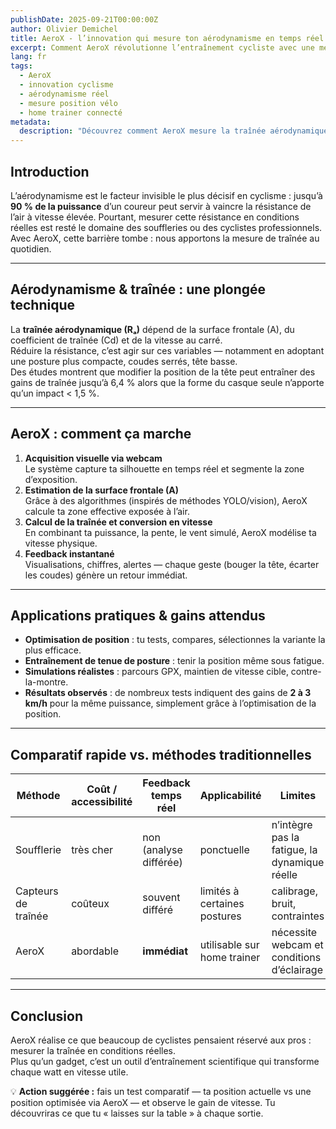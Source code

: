 ```yaml
---
publishDate: 2025-09-21T00:00:00Z
author: Olivier Demichel
title: AeroX - l’innovation qui mesure ton aérodynamisme en temps réel
excerpt: Comment AeroX révolutionne l’entraînement cycliste avec une mesure de la traînée, un feedback instantané et une optimisation de ta position aéro — sans matériel compliqué.
lang: fr
tags:
  - AeroX
  - innovation cyclisme
  - aérodynamisme réel
  - mesure position vélo
  - home trainer connecté
metadata:
  description: "Découvrez comment AeroX mesure la traînée aérodynamique en temps réel à l’aide de ta webcam, et comment cette innovation te permet d’optimiser ta position pour gagner 2 à 3 km/h."
---
```


## Introduction

L’aérodynamisme est le facteur invisible le plus décisif en cyclisme : jusqu’à **90 % de la puissance** d’un coureur peut servir à vaincre la résistance de l’air à vitesse élevée. 
Pourtant, mesurer cette résistance en conditions réelles est resté le domaine des souffleries ou des cyclistes professionnels.  
Avec AeroX, cette barrière tombe : nous apportons la mesure de traînée au quotidien.

---

## Aérodynamisme & traînée : une plongée technique

La **traînée aérodynamique (Rₐ)** dépend de la surface frontale (A), du coefficient de traînée (Cd) et de la vitesse au carré.  
Réduire la résistance, c’est agir sur ces variables — notamment en adoptant une posture plus compacte, coudes serrés, tête basse.  
Des études montrent que modifier la position de la tête peut entraîner des gains de traînée jusqu’à 6,4 % alors que la forme du casque seule n’apporte qu’un impact < 1,5 %. 

---

## AeroX : comment ça marche

1. **Acquisition visuelle via webcam**  
   Le système capture ta silhouette en temps réel et segmente la zone d’exposition.  
2. **Estimation de la surface frontale (A)**  
   Grâce à des algorithmes (inspirés de méthodes YOLO/vision), AeroX calcule ta zone effective exposée à l’air.  
3. **Calcul de la traînée et conversion en vitesse**  
   En combinant ta puissance, la pente, le vent simulé, AeroX modélise ta vitesse physique.  
4. **Feedback instantané**  
   Visualisations, chiffres, alertes — chaque geste (bouger la tête, écarter les coudes) génère un retour immédiat.

---

## Applications pratiques & gains attendus

- **Optimisation de position** : tu tests, compares, sélectionnes la variante la plus efficace.  
- **Entraînement de tenue de posture** : tenir la position même sous fatigue.  
- **Simulations réalistes** : parcours GPX, maintien de vitesse cible, contre-la-montre.  
- **Résultats observés** : de nombreux tests indiquent des gains de **2 à 3 km/h** pour la même puissance, simplement grâce à l’optimisation de la position.

---

## Comparatif rapide vs. méthodes traditionnelles

| Méthode | Coût / accessibilité | Feedback temps réel | Applicabilité | Limites |
|--------|-----------------------|----------------------|----------------|---------|
| Soufflerie | très cher | non (analyse différée) | ponctuelle | n’intègre pas la fatigue, la dynamique réelle |
| Capteurs de traînée | coûteux | souvent différé | limités à certaines postures | calibrage, bruit, contraintes |
| AeroX | abordable | **immédiat** | utilisable sur home trainer | nécessite webcam et conditions d’éclairage |

---

## Conclusion

AeroX réalise ce que beaucoup de cyclistes pensaient réservé aux pros : mesurer la traînée en conditions réelles.  
Plus qu’un gadget, c’est un outil d’entraînement scientifique qui transforme chaque watt en vitesse utile.  

💡 **Action suggérée :** fais un test comparatif — ta position actuelle vs une position optimisée via AeroX — et observe le gain de vitesse. Tu découvriras ce que tu « laisses sur la table » à chaque sortie.

